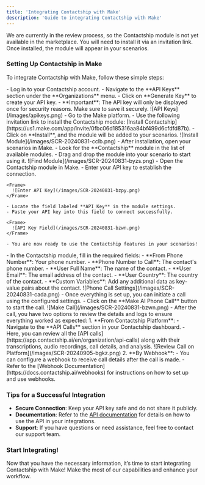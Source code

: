 ```yaml
---
title: 'Integrating Contactship with Make'
description: 'Guide to integrating Contactship with Make'
---
```


<Note>We are currently in the review process, so the Contactship module is not yet available in the marketplace. You will need to install it via an invitation link. Once installed, the module will appear in your scenarios.</Note>

### Setting Up Contactship in Make

To integrate Contactship with Make, follow these simple steps:

<AccordionGroup>
  <Accordion title="1. Get Your API Key">
    - Log in to your Contactship account.
    - Navigate to the **API Keys** section under the **Organizations** menu.
    - Click on **Generate Key** to create your API key.
    - **Important**: The API key will only be displayed once for security reasons. Make sure to save it securely.
    <Frame>
      ![API Keys](/images/apikeys.png)
    </Frame>
  </Accordion>

  <Accordion title="2. Install Contactship in Make">
    - Go to the Make platform.
    - Use the following invitation link to install the Contactship module: [Install Contactship](https://us1.make.com/app/invite/0fbc06d185316aa84bf499d6cfdfd87b).
    - Click on **Install**, and the module will be added to your scenarios.
    <Frame>
      ![Install Module](/images/SCR-20240831-cclb.png)
    </Frame>
  </Accordion>

  <Accordion title="3. Find the Contactship Module in Your Scenarios">
    - After installation, open your scenarios in Make.
    - Look for the **Contactship** module in the list of available modules.
    - Drag and drop the module into your scenario to start using it.
    <Frame>
      ![Find Module](/images/SCR-20240831-byzs.png)
    </Frame>
  </Accordion>

  <Accordion title="4. Connect the Contactship Client in Make">
    - Open the Contactship module in Make.
    - Enter your API key to establish the connection.
    
    <Frame>
      ![Enter API Key](/images/SCR-20240831-bzpy.png)
    </Frame>
    
    - Locate the field labeled **API Key** in the module settings.
    - Paste your API key into this field to connect successfully.
    
    <Frame>
      ![API Key Field](/images/SCR-20240831-bzwn.png)
    </Frame>
    
    - You are now ready to use the Contactship features in your scenarios!
  </Accordion>

  <Accordion title="5. Configure the Phone Call Settings">
    - In the Contactship module, fill in the required fields:
      - **From Phone Number**: Your phone number.
      - **Phone Number to Call**: The contact's phone number.
      - **User Full Name**: The name of the contact.
      - **User Email**: The email address of the contact.
      - **User Country**: The country of the contact.
      - **Custom Variables**: Add any additional data as key-value pairs about the contact.
    <Frame>
      ![Phone Call Settings](/images/SCR-20240831-cada.png)
    </Frame>
  </Accordion>

  <Accordion title="6. Make Your First Call">
    - Once everything is set up, you can initiate a call using the configured settings.
    - Click on the **Make AI Phone Call** button to start the call.
    <Frame>
      ![Make Call](/images/SCR-20240831-bzwn.png)
    </Frame>
  </Accordion>

  <Accordion title="7. Review Call Details">
    - After the call, you have two options to review the details and logs to ensure everything worked as expected:
      1. **From Contactship Platform**:
         - Navigate to the **API Calls** section in your Contactship dashboard.
         - Here, you can review all the [API calls](https://app.contactship.ai/en/organization/api-calls) along with their transcriptions, audio recordings, call details, and analysis.
         <Frame>
           ![Review Call on Platform](/images/SCR-20240905-bgkz.png)
         </Frame>
      2. **By Webhook**:
         - You can configure a webhook to receive call details after the call is made.
         - Refer to the [Webhook Documentation](https://docs.contactship.ai/webhooks) for instructions on how to set up and use webhooks.
  </Accordion>
</AccordionGroup>

### Tips for a Successful Integration

- **Secure Connection**: Keep your API key safe and do not share it publicly.
- **Documentation**: Refer to the [API documentation](https://docs.contactship.ai/en/api-reference) for details on how to use the API in your integrations.
- **Support**: If you have questions or need assistance, feel free to contact our support team.

### Start Integrating!

Now that you have the necessary information, it’s time to start integrating Contactship with Make! Make the most of our capabilities and enhance your workflow.